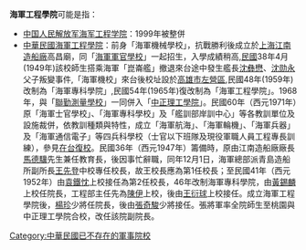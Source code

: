 '''海軍工程學院'''可能是指：
*[[中国人民解放军海军工程学院|中国人民解放军海军工程学院]]：1999年被整併
*[[中華民國海軍工程學院|中華民國海軍工程學院]]：前身「海軍機械學校」，抗戰勝利後成立於[[上海|上海]][[江南機器製造總局|江南造船廠]]高昌廟，同「[[海軍軍官學校|海軍軍官學校]]」一起招生，入學成績稍高,[[中華民國|民國]]38年4月(1949年)該校師生搭乘海軍「崑崙艦」撤退來台途中發生艦長[[沈彝懋|沈彝懋]]、[[沈勋永|沈勋永]]父子叛變事件,「海軍機校」來台後校址設於[[高雄市|高雄市]][[左營區|左營區]],民國48年(1959年)改制為「海軍專科學院」,民國54年(1965年)復改制為「海軍工程學院」。1968年，與「[[聯勤測量學校|聯勤測量學校]]」一同併入「[[中正理工學院|中正理工學院]]」。民國60年（西元1971年）原「海軍士官學校」、「海軍專科學校」及「艦訓部岸訓中心」等各教訓單位及設施裁併，依教訓種類與特性，成立「海軍航海」、「海軍輪機」、「海軍兵器」及「海軍通信電子」等四兵科學校（士官以下班隊及現役軍職人員工程專長訓練），參見[[在台復校|在台復校]]。民國36年（西元1947年）籌備時，原由江南造船廠廠長[[馬德驥|馬德驥]]先生兼任教育長，後因事忙辭職，同年12月1日，海軍總部派青島造船所副所長[[王先登|王先登]]中校專任校長，故王校長應為第1任校長；至民國41年（西元1952年）由[[袁鐵忱|袁鐵忱]]上校接任為第2任校長，46年改制海軍專科學院，由[[黃錫麟|黃錫麟]]上校任院長，工程部主任先為[[陳伊|陳伊]]上校，後由[[王衍球|王衍球]]上校接任。成立海軍工程學院後，[[楊珍|楊珍]]少將任院長，後由[[張奇駿|張奇駿]]少將接任。張將軍率全院師生至桃園與中正理工學院合校，改任該院副院長。

{{Disambig|Cat=六字组织机构消歧义}}
[[Category:中華民國已不存在的軍事院校|Category:中華民國已不存在的軍事院校]]